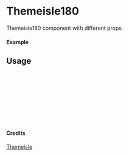 
<Meta of={Themeisle180} title="Themeisle/Themeisle180" />

# Themeisle180

Themeisle180 component with different props.

#### Example

<Canvas of={Themeisle180.Primary} />

## Usage

```ts
import { Themeisle180 } from "yadl-ui";

const Example = () => {
  return (
      <Themeisle180 />
  );
};

export default Example;
```

#### Credits
[Themeisle](https://themeisle.com/illustrations/)
